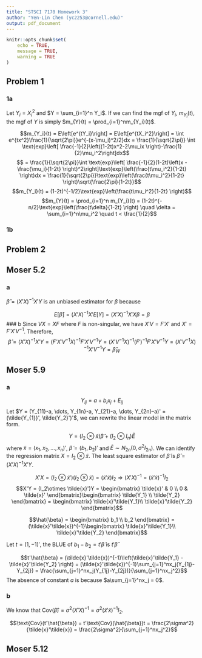 ```yaml
---
title: "STSCI 7170 Homework 3"
author: "Yen-Lin Chen (yc2253@cornell.edu)"
output: pdf_document
---
```



```r
knitr::opts_chunk$set(
	echo = TRUE,
	message = TRUE,
	warning = TRUE
)
```


## Problem 1


### 1a

Let $Y_i = X_i^2$ and $Y = \sum_{i=1}^n Y_i$. If we can find the mgf of $Y_i$, $m_{Y_i}(t)$, the mgf of $Y$ is simply $m_{Y}(t) = \prod_{i=1}^nm_{Y_i}(t)$. 

$$m_{Y_i}(t) = E\left[e^{tY_i}\right] = E\left[e^{tX_i^2}\right] = \int e^{tx^2}\frac{1}{\sqrt{2\pi}}e^{-(x-\mu_i)^2/2}dx = \frac{1}{\sqrt{2\pi}} \int \text{exp}\left[ \frac{-1}{2}\left((1-2t)x^2-2\mu_ix \right)-\frac{1}{2}\mu_i^2\right]dx$$ 
$$ = \frac{1}{\sqrt{2\pi}}\int \text{exp}\left[ \frac{-1}{2}(1-2t)\left(x - \frac{\mu_i}{1-2t} \right)^2\right]\text{exp}\left(\frac{t\mu_i^2}{1-2t} \right)dx = \frac{1}{\sqrt{2\pi}}\text{exp}\left(\frac{t\mu_i^2}{1-2t} \right)\sqrt{\frac{2\pi}{1-2t}}$$
$$m_{Y_i}(t) = (1-2t)^{-1/2}\text{exp}\left(\frac{t\mu_i^2}{1-2t} \right)$$
$$m_{Y}(t) = \prod_{i=1}^n m_{Y_i}(t) = (1-2t)^{-n/2}\text{exp}\left(\frac{t\delta}{1-2t} \right) \quad \delta = \sum_{i=1}^n\mu_i^2 \quad t < \frac{1}{2}$$


### 1b





## Problem 2







## Moser 5.2

### a

$\hat{\beta} = (X'X)^{-1}X'Y$ is an unbiased estimator for $\beta$ because

$$E[\hat{\beta}] = (X'X)^{-1}X'E[Y] = (X'X)^{-1}X'X\beta = \beta$$
### b
Since $VX = XF$ where $F$ is non-singular, we have $X'V = F'X'$ and $X' = F'X'V^{-1}$. Therefore, 
$$\hat{\beta} = (X'X)^{-1}X'Y = (F'X'V^{-1}X)^{-1}F'X'V^{-1}Y = (X'V^{-1}X)^{-1}(F')^{-1}F'X'V^{-1}Y = (X'V^{-1}X)^{-1}X'V^{-1}Y = \hat{\beta}_W$$



## Moser 5.9 

### a
$$Y_{ij} = a + b_ix_j + E_{ij}$$
Let $Y = (Y_{11}-a, \dots, Y_{1n}-a, Y_{21}-a, \dots, Y_{2n}-a)' = (\tilde{Y_{1}}', \tilde{Y_2}')'$, we can rewrite the linear model in the matrix form. 

$$Y = (I_2 \otimes\tilde{x})\tilde{\beta} + (I_2\otimes I_n)\tilde{E}$$
where $\tilde{x} = (x_1, x_2, \dots, x_n)'$, $\tilde{\beta} = (b_1, b_2)'$ and $\tilde{E}\sim N_{2n}(0, \sigma^2I_{2n})$. We can identify the regression matrix $X = I_2\otimes \tilde{x}$. The least square estimator of $\tilde{\beta}$ is $\hat{\beta} = (X'X)^{-1}X'Y$. 

$$X'X = (I_2 \otimes \tilde{x}')(I_2\otimes \tilde{x}) = (\tilde{x}'\tilde{x})I_2 \Longrightarrow (X'X)^{-1} = (\tilde{x}'\tilde{x})^{-1}I_2$$
$$X'Y = (I_2\otimes \tilde{x}')Y = \begin{bmatrix}
\tilde{x}' & 0 \\ 
0 & \tilde{x}' \end{bmatrix}\begin{bmatrix}
\tilde{Y_1} \\
\tilde{Y_2} \end{bmatrix} = \begin{bmatrix}
\tilde{x}'\tilde{Y_1}\\
\tilde{x}'\tilde{Y_2} \end{bmatrix}$$

$$\hat{\beta} = \begin{bmatrix}
b_1 \\
b_2 \end{bmatrix} = (\tilde{x}'\tilde{x})^{-1}\begin{bmatrix}
\tilde{x}'\tilde{Y_1}\\
\tilde{x}'\tilde{Y_2} \end{bmatrix}$$

Let $t = (1, -1)'$, the BLUE of $b_1 - b_2 = t'\tilde{\beta}$ is $t'\hat{\beta}$

$$t'\hat{\beta} = (\tilde{x}'\tilde{x})^{-1}\left(\tilde{x}'\tilde{Y_1} - \tilde{x}'\tilde{Y_2} \right) = (\tilde{x}'\tilde{x})^{-1}\sum_{j=1}^nx_j(Y_{1j}-Y_{2j}) = \frac{\sum_{j=1}^nx_j(Y_{1j}-Y_{2j})}{\sum_{j=1}^nx_j^2}$$
The absence of constant $a$ is because $a\sum_{j=1}^nx_j = 0$. 


### b

We know that $\text{Cov}(\hat{\beta}) = \sigma^2(X'X)^{-1} = \sigma^2(\tilde{x}'\tilde{x})^{-1}I_2$. 

$$\text{Cov}(t'\hat{\beta}) = t'\text{Cov}(\hat{\beta})t = \frac{2\sigma^2}{\tilde{x}'\tilde{x}} = \frac{2\sigma^2}{\sum_{j=1}^nx_j^2}$$


## Moser 5.12


